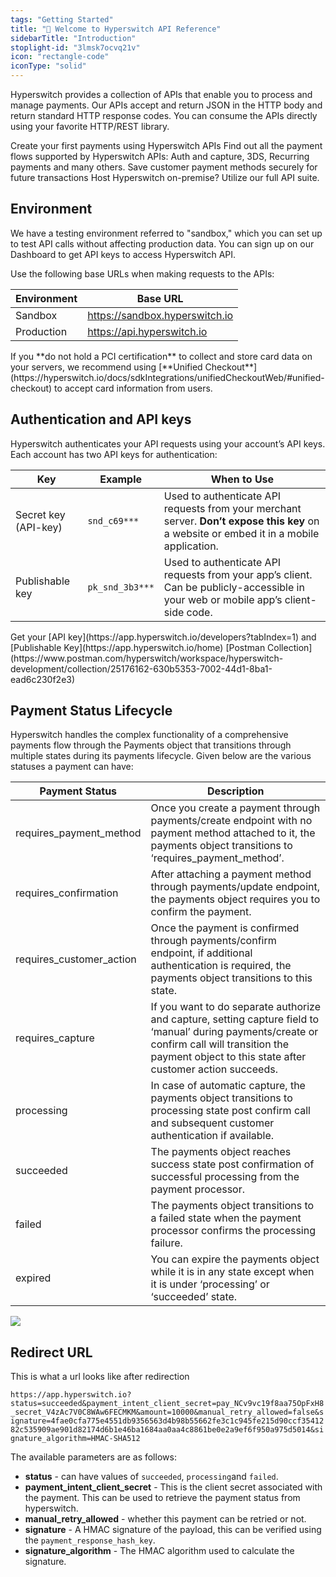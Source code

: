 ```yaml
---
tags: "Getting Started"
title: "👋 Welcome to Hyperswitch API Reference"
sidebarTitle: "Introduction"
stoplight-id: "3lmsk7ocvq21v"
icon: "rectangle-code"
iconType: "solid"
---
```


Hyperswitch provides a collection of APIs that enable you to process and manage payments. Our APIs accept and return JSON in the HTTP body and return standard HTTP response codes. You can consume the APIs directly using your favorite HTTP/REST library.

<CardGroup cols={2}>
  <Card title="Try a Payment" icon="money-bill" horizontal={false} href="https://api-reference.hyperswitch.io/v1/payments/payments--create">
    Create your first payments using Hyperswitch APIs
  </Card>
  <Card title="Payment Flows" icon="receipt" horizontal={false} href="https://api-reference.hyperswitch.io/v1/payments/payment--flows">
    Find out all the payment flows supported by Hyperswitch APIs: Auth and capture, 3DS, Recurring payments and many others.
  </Card>
  <Card title="Save a payment method" icon="vault" iconType="regular" horizontal={false} href="https://api-reference.hyperswitch.io/v1/payment-methods/paymentmethods--create">
    Save customer payment methods securely for future transactions
  </Card>
  <Card title="Self Hosted?" icon="circle-down" horizontal={false} href="https://api-reference.hyperswitch.io/v1/organization/organization--create">
    Host Hyperswitch on-premise? Utilize our full API suite.
  </Card>
</CardGroup>

## Environment

We have a testing environment referred to <Tooltip tip="Testing environment!">"sandbox</Tooltip>," which you can set up to test API calls without affecting production data. You can sign up on our Dashboard to get API keys to access Hyperswitch API.

Use the following base URLs when making requests to the APIs:

| Environment | Base URL                       |
| ----------- | ------------------------------ |
| Sandbox     | https://sandbox.hyperswitch.io |
| Production  | https://api.hyperswitch.io     |

<Note>
  If you **do not hold a PCI certification** to collect and store card data on your servers, we recommend using [**Unified Checkout**](https://hyperswitch.io/docs/sdkIntegrations/unifiedCheckoutWeb/#unified-checkout) to accept card information from users.
</Note>

## Authentication and API keys

Hyperswitch authenticates your API requests using your account’s API keys. Each account has two API keys for authentication:

| Key                  | Example         | When to Use                                                                                                                              |
| -------------------- | --------------- | ---------------------------------------------------------------------------------------------------------------------------------------- |
| Secret key (API-key) | `snd_c69***`    | Used to authenticate API requests from your merchant server. **Don’t expose this key** on a website or embed it in a mobile application. |
| Publishable key      | `pk_snd_3b3***` | Used to authenticate API requests from your app’s client. Can be publicly-accessible in your web or mobile app’s client-side code.       |

<Check>
  Get your [API key](https://app.hyperswitch.io/developers?tabIndex=1) and [Publishable Key](https://app.hyperswitch.io/home)
</Check>

<Check>
  [Postman Collection](https://www.postman.com/hyperswitch/workspace/hyperswitch-development/collection/25176162-630b5353-7002-44d1-8ba1-ead6c230f2e3)
</Check>

## Payment Status Lifecycle

Hyperswitch handles the complex functionality of a comprehensive payments flow through the Payments object that transitions through multiple states during its payments lifecycle. Given below are the various statuses a payment can have:

| Payment Status           | Description                                                                                                                                                                                                 |
| ------------------------ | ----------------------------------------------------------------------------------------------------------------------------------------------------------------------------------------------------------- |
| requires_payment_method  | Once you create a payment through payments/create endpoint with no payment method attached to it, the payments object transitions to ‘requires_payment_method’.                                             |
| requires_confirmation    | After attaching a payment method through payments/update endpoint, the payments object requires you to confirm the payment.                                                                                 |
| requires_customer_action | Once the payment is confirmed through payments/confirm endpoint, if additional authentication is required, the payments object transitions to this state.                                                   |
| requires_capture         | If you want to do separate authorize and capture, setting capture field to ‘manual’ during payments/create or confirm call will transition the payment object to this state after customer action succeeds. |
| processing               | In case of automatic capture, the payments object transitions to processing state post confirm call and subsequent customer authentication if available.                                                    |
| succeeded                | The payments object reaches success state post confirmation of successful processing from the payment processor.                                                                                            |
| failed                   | The payments object transitions to a failed state when the payment processor confirms the processing failure.                                                                                               |
| expired                  | You can expire the payments object while it is in any state except when it is under ‘processing’ or ‘succeeded’ state.                                                                                      |

![](assets/images/image.png)

## Redirect URL

This is what a url looks like after redirection

`https://app.hyperswitch.io?status=succeeded&payment_intent_client_secret=pay_NCv9vc19f8aa75OpFxH8_secret_V4zAc7V0C8WAw6FECMKM&amount=10000&manual_retry_allowed=false&signature=4fae0cfa775e4551db9356563d4b98b55662fe3c1c945fe215d90ccf3541282c535909ae901d82174d6b1e46ba1684aa0aa4c8861be0e2a9ef6f950a975d5014&signature_algorithm=HMAC-SHA512`

The available parameters are as follows:

- **status** - can have values of `succeeded`, `processing`and `failed`.
- **payment_intent_client_secret** - This is the client secret associated with the payment. This can be used to retrieve the payment status from hyperswitch.
- **manual_retry_allowed** - whether this payment can be retried or not.
- **signature** - A HMAC signature of the payload, this can be verified using the `payment_response_hash_key`.
- **signature_algorithm** - The HMAC algorithm used to calculate the signature.